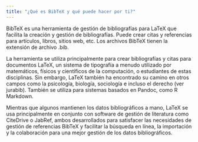 ```yaml
---
title: "¿Qué es BibTeX y qué puede hacer por ti?"
---
```



BibTeX es una herramienta de gestión de bibliografías para LaTeX que facilita la creación y gestión de bibliografías. Puede crear citas y referencias para artículos, libros, sitios web, etc. Los archivos BibTeX tienen la extensión de archivo .bib.

<CiteDrive />

La herramienta se utiliza principalmente para crear bibliografías y citas para documentos LaTeX, un sistema de tipografía a menudo utilizado por matemáticos, físicos y científicos de la computación, o estudiantes de estas disciplinas. Sin embargo, LaTeX también ha encontrado su camino en otros campos como la psicología, biología, sociología e incluso el derecho (ver jurabib). También se utiliza para sistemas basados en Pandoc, como R Markdown.

Mientras que algunos mantienen los datos bibliográficos a mano, LaTeX se usa principalmente en conjunto con software de gestión de literatura como CiteDrive o JabRef, ambos desarrollados para satisfacer las necesidades de gestión de referencias BibTeX y facilitar la búsqueda en línea, la importación y la colaboración para una mejor gestión de los datos bibliográficos.